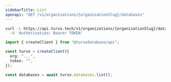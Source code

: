 ```yaml
---
sidebarTitle: List
openapi: "GET /v1/organizations/{organizationSlug}/databases"
---
```


<RequestExample>

```bash cURL
curl -L https://api.turso.tech/v1/organizations/{organizationSlug}/databases \
  -H 'Authorization: Bearer TOKEN'
```

```ts Node.js
import { createClient } from "@tursodatabase/api";

const turso = createClient({
  org: "...",
  token: "",
});

const databases = await turso.databases.list();
```

</RequestExample>
